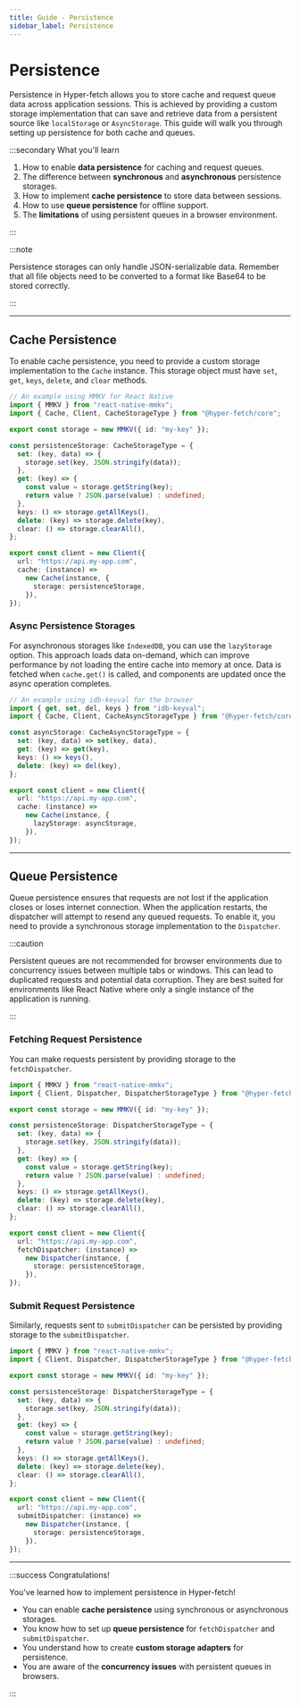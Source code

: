 ```yaml
---
title: Guide - Persistence
sidebar_label: Persistence
---
```


# Persistence

Persistence in Hyper-fetch allows you to store cache and request queue data across application sessions. This is
achieved by providing a custom storage implementation that can save and retrieve data from a persistent source like
`localStorage` or `AsyncStorage`. This guide will walk you through setting up persistence for both cache and queues.

:::secondary What you'll learn

1.  How to enable **data persistence** for caching and request queues.
2.  The difference between **synchronous** and **asynchronous** persistence storages.
3.  How to implement **cache persistence** to store data between sessions.
4.  How to use **queue persistence** for offline support.
5.  The **limitations** of using persistent queues in a browser environment.

:::

:::note

Persistence storages can only handle JSON-serializable data. Remember that all file objects need to be converted to a
format like Base64 to be stored correctly.

:::

---

## Cache Persistence

To enable cache persistence, you need to provide a custom storage implementation to the `Cache` instance. This storage
object must have `set`, `get`, `keys`, `delete`, and `clear` methods.

```typescript
// An example using MMKV for React Native
import { MMKV } from "react-native-mmkv";
import { Cache, Client, CacheStorageType } from "@hyper-fetch/core";

export const storage = new MMKV({ id: "my-key" });

const persistenceStorage: CacheStorageType = {
  set: (key, data) => {
    storage.set(key, JSON.stringify(data));
  },
  get: (key) => {
    const value = storage.getString(key);
    return value ? JSON.parse(value) : undefined;
  },
  keys: () => storage.getAllKeys(),
  delete: (key) => storage.delete(key),
  clear: () => storage.clearAll(),
};

export const client = new Client({
  url: "https://api.my-app.com",
  cache: (instance) =>
    new Cache(instance, {
      storage: persistenceStorage,
    }),
});
```

### Async Persistence Storages

For asynchronous storages like `IndexedDB`, you can use the `lazyStorage` option. This approach loads data on-demand,
which can improve performance by not loading the entire cache into memory at once. Data is fetched when `cache.get()` is
called, and components are updated once the async operation completes.

```typescript
// An example using idb-keyval for the browser
import { get, set, del, keys } from "idb-keyval";
import { Cache, Client, CacheAsyncStorageType } from "@hyper-fetch/core";

const asyncStorage: CacheAsyncStorageType = {
  set: (key, data) => set(key, data),
  get: (key) => get(key),
  keys: () => keys(),
  delete: (key) => del(key),
};

export const client = new Client({
  url: "https://api.my-app.com",
  cache: (instance) =>
    new Cache(instance, {
      lazyStorage: asyncStorage,
    }),
});
```

---

## Queue Persistence

Queue persistence ensures that requests are not lost if the application closes or loses internet connection. When the
application restarts, the dispatcher will attempt to resend any queued requests. To enable it, you need to provide a
synchronous storage implementation to the `Dispatcher`.

:::caution

Persistent queues are not recommended for browser environments due to concurrency issues between multiple tabs or
windows. This can lead to duplicated requests and potential data corruption. They are best suited for environments like
React Native where only a single instance of the application is running.

:::

### Fetching Request Persistence

You can make requests persistent by providing storage to the `fetchDispatcher`.

```typescript
import { MMKV } from "react-native-mmkv";
import { Client, Dispatcher, DispatcherStorageType } from "@hyper-fetch/core";

export const storage = new MMKV({ id: "my-key" });

const persistenceStorage: DispatcherStorageType = {
  set: (key, data) => {
    storage.set(key, JSON.stringify(data));
  },
  get: (key) => {
    const value = storage.getString(key);
    return value ? JSON.parse(value) : undefined;
  },
  keys: () => storage.getAllKeys(),
  delete: (key) => storage.delete(key),
  clear: () => storage.clearAll(),
};

export const client = new Client({
  url: "https://api.my-app.com",
  fetchDispatcher: (instance) =>
    new Dispatcher(instance, {
      storage: persistenceStorage,
    }),
});
```

### Submit Request Persistence

Similarly, requests sent to `submitDispatcher` can be persisted by providing storage to the `submitDispatcher`.

```typescript
import { MMKV } from "react-native-mmkv";
import { Client, Dispatcher, DispatcherStorageType } from "@hyper-fetch/core";

export const storage = new MMKV({ id: "my-key" });

const persistenceStorage: DispatcherStorageType = {
  set: (key, data) => {
    storage.set(key, JSON.stringify(data));
  },
  get: (key) => {
    const value = storage.getString(key);
    return value ? JSON.parse(value) : undefined;
  },
  keys: () => storage.getAllKeys(),
  delete: (key) => storage.delete(key),
  clear: () => storage.clearAll(),
};

export const client = new Client({
  url: "https://api.my-app.com",
  submitDispatcher: (instance) =>
    new Dispatcher(instance, {
      storage: persistenceStorage,
    }),
});
```

---

:::success Congratulations!

You've learned how to implement persistence in Hyper-fetch!

- You can enable **cache persistence** using synchronous or asynchronous storages.
- You know how to set up **queue persistence** for `fetchDispatcher` and `submitDispatcher`.
- You understand how to create **custom storage adapters** for persistence.
- You are aware of the **concurrency issues** with persistent queues in browsers.

:::
